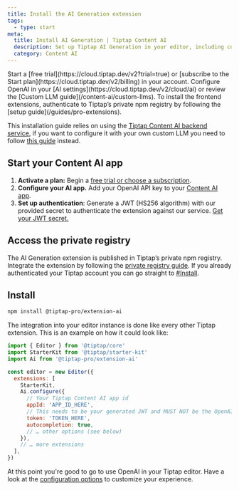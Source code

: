 ```yaml
---
title: Install the AI Generation extension
tags:
  - type: start
meta:
  title: Install AI Generation | Tiptap Content AI
  description: Set up Tiptap AI Generation in your editor, including configuring OpenAI keys and JWT authentication. More in the docs!
  category: Content AI
---
```


<Requirements>
    <RequirementItem label="1. Activate trial or subscribe">
        Start a [free trial](https://cloud.tiptap.dev/v2?trial=true) or [subscribe to the Start plan](https://cloud.tiptap.dev/v2/billing) in your account.
    </RequirementItem>
    <RequirementItem label="2. Integrate an AI provider">
        Configure OpenAI in your [AI settings](https://cloud.tiptap.dev/v2/cloud/ai) or review the [Custom LLM guide](/content-ai/custom-llms).
    </RequirementItem>
    <RequirementItem label="3. Install from private registry">
        To install the frontend extensions, authenticate to Tiptap’s private npm registry by following the [setup guide](/guides/pro-extensions).
    </RequirementItem>
</Requirements>

This installation guide relies on using the [Tiptap Content AI backend service](https://cloud.tiptap.dev/v2/cloud/ai), if you want to configure it with your own custom LLM you need to follow [this guide](/content-ai/capabilities/generation/custom-llms) instead.

## Start your Content AI app
1. **Activate a plan:** Begin a [free trial or choose a subscription](https://cloud.tiptap.dev/v2/billing).
2. **Configure your AI app.** Add your OpenAI API key to your [Content AI app](https://cloud.tiptap.dev/v2/cloud/ai).
3. **Set up authentication**: Generate a JWT (HS256 algorithm) with our provided secret to authenticate the extension against our service. [Get your JWT secret.](https://cloud.tiptap.dev/v2/cloud/ai)

## Access the private registry
The AI Generation extension is published in Tiptap’s private npm registry. Integrate the extension by following the [private registry guide](/guides/pro-extensions). If you already authenticated your Tiptap account you can go straight to [#Install](#install).

## Install

```bash
npm install @tiptap-pro/extension-ai
```

The integration into your editor instance is done like every other Tiptap extension. This is an example on how it could look like:

```js
import { Editor } from '@tiptap/core'
import StarterKit from '@tiptap/starter-kit'
import Ai from '@tiptap-pro/extension-ai'

const editor = new Editor({
  extensions: [
    StarterKit,
    Ai.configure({
      // Your Tiptap Content AI app id
      appId: 'APP_ID_HERE',
      // This needs to be your generated JWT and MUST NOT be the OpenAI API key!
      token: 'TOKEN_HERE',
      autocompletion: true,
      // … other options (see below)
    }),
    // … more extensions
  ],
})
```

At this point you're good to go to use OpenAI in your Tiptap editor. Have a look at the [configuration options](/content-ai/capabilities/generation/configure) to customize your experience.
